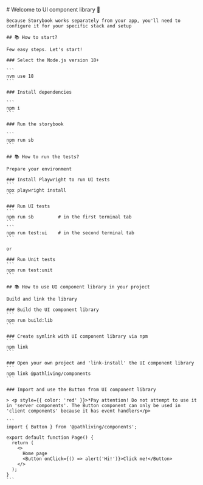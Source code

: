
<Meta title="Intro" />

<div className="sb-container">
  <div className='sb-section-title'>
    # Welcome to UI component library 🎉

    Because Storybook works separately from your app, you'll need to configure it for your specific stack and setup

    ## 📚 How to start?
    
    Few easy steps. Let's start!

    ### Select the Node.js version 18+

    ```
    nvm use 18
    ```

    ### Install dependencies

    ```
    npm i
    ```

    ### Run the storybook

    ```
    npm run sb
    ```

    ## 📚 How to run the tests?

    Prepare your environment

    ### Install Playwright to run UI tests
    ```
    npx playwright install
    ```

    ### Run UI tests
    ```
    npm run sb         # in the first terminal tab
    ```
    ```
    npm run test:ui    # in the second terminal tab
    ```

    or

    ### Run Unit tests
    ```
    npm run test:unit
    ```

    ## 📚 How to use UI component library in your project

    Build and link the library

    ### Build the UI component library
    ```
    npm run build:lib
    ```

    ### Create symlink with UI component library via npm
    ```
    npm link
    ```

    ### Open your own project and 'link-install' the UI component library
    ```
    npm link @pathliving/components
    ```

    ### Import and use the Button from UI component library

    > <p style={{ color: 'red' }}>*Pay attention! Do not attempt to use it in 'server components'. The Button component can only be used in 'client components' because it has event handlers</p>

    ```
    import { Button } from '@pathliving/components';

    export default function Page() {
      return (
        <>
          Home page
          <Button onClick={() => alert('Hi!')}>Click me!</Button>
        </>
      );
    }
    ```
  </div>
</div>
